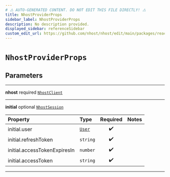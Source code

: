 ```yaml
---
# ⚠️ AUTO-GENERATED CONTENT. DO NOT EDIT THIS FILE DIRECTLY! ⚠️
title: NhostProviderProps
sidebar_label: NhostProviderProps
description: No description provided.
displayed_sidebar: referenceSidebar
custom_edit_url: https://github.com/nhost/nhost/edit/main/packages/react/src/provider.tsx#L8
---
```


# `NhostProviderProps`

## Parameters

---

**<span className="parameter-name">nhost</span>** <span className="optional-status">required</span> [`NhostClient`](/reference/react/nhost-client)

---

**<span className="parameter-name">initial</span>** <span className="optional-status">optional</span> [`NhostSession`](/reference/docgen/react/types/nhost-session)

| Property                                                                                                 | Type                                         | Required | Notes |
| :------------------------------------------------------------------------------------------------------- | :------------------------------------------- | :------: | :---- |
| <span className="parameter-name"><span className="light-grey">initial.</span>user</span>                 | [`User`](/reference/docgen/react/types/user) |    ✔️    |       |
| <span className="parameter-name"><span className="light-grey">initial.</span>refreshToken</span>         | <code>string</code>                          |    ✔️    |       |
| <span className="parameter-name"><span className="light-grey">initial.</span>accessTokenExpiresIn</span> | <code>number</code>                          |    ✔️    |       |
| <span className="parameter-name"><span className="light-grey">initial.</span>accessToken</span>          | <code>string</code>                          |    ✔️    |       |

---
